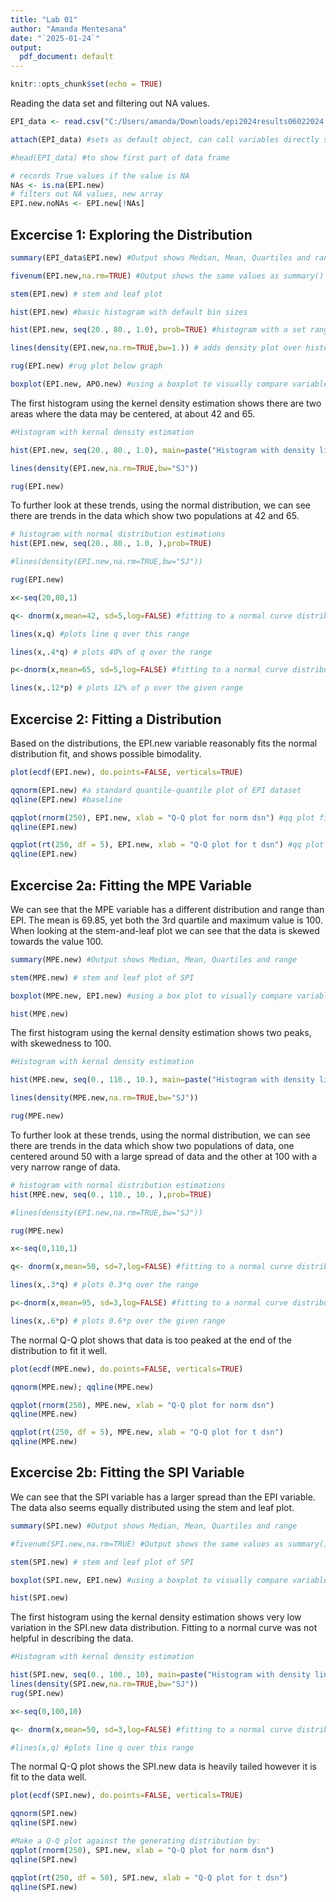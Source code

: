 ```yaml
---
title: "Lab 01"
author: "Amanda Mentesana"
date: "`2025-01-24`"
output:
  pdf_document: default
---
```


```r
knitr::opts_chunk$set(echo = TRUE)
```

Reading the data set and filtering out NA values.
```r
EPI_data <- read.csv("C:/Users/amanda/Downloads/epi2024results06022024.csv") 

attach(EPI_data) #sets as default object, can call variables directly such as EPI_data$EPI.new is EPI.new

#head(EPI_data) #to show first part of data frame

# records True values if the value is NA
NAs <- is.na(EPI.new) 
# filters out NA values, new array 
EPI.new.noNAs <- EPI.new[!NAs]
```

## Excercise 1: Exploring the Distribution

```r
summary(EPI_data$EPI.new) #Output shows Median, Mean, Quartiles and range

fivenum(EPI.new,na.rm=TRUE) #Output shows the same values as summary() without heading 

stem(EPI.new) # stem and leaf plot 

hist(EPI.new) #basic histogram with default bin sizes

hist(EPI.new, seq(20., 80., 1.0), prob=TRUE) #histogram with a set range (20 to 80) and bin size of 1

lines(density(EPI.new,na.rm=TRUE,bw=1.)) # adds density plot over histogram, or try bw=“SJ” for a smoothed distribution

rug(EPI.new) #rug plot below graph 

boxplot(EPI.new, APO.new) #using a boxplot to visually compare variables for EPI.new and APO.new
```

The first histogram using the kernel density estimation shows there are two areas where the data may be centered, at about 42 and 65.

```r
#Histogram with kernal density estimation 

hist(EPI.new, seq(20., 80., 1.0), main=paste("Histogram with density line for EPI.new"), prob=TRUE) 

lines(density(EPI.new,na.rm=TRUE,bw="SJ")) 

rug(EPI.new)
```

To further look at these trends, using the normal distribution, we can see there are trends in the data which show two populations at 42 and 65.

```r
# histogram with normal distribution estimations
hist(EPI.new, seq(20., 80., 1.0, ),prob=TRUE) 

#lines(density(EPI.new,na.rm=TRUE,bw="SJ")) 

rug(EPI.new)

x<-seq(20,80,1) 

q<- dnorm(x,mean=42, sd=5,log=FALSE) #fitting to a normal curve distribution with mean centered at 42 and 5 standard deviations

lines(x,q) #plots line q over this range

lines(x,.4*q) # plots 40% of q over the range

p<-dnorm(x,mean=65, sd=5,log=FALSE) #fitting to a normal curve distribution with mean centered at 65 and 5 standard deviations

lines(x,.12*p) # plots 12% of p over the given range
```

## Excercise 2: Fitting a Distribution

Based on the distributions, the EPI.new variable reasonably fits the normal distribution fit, and shows possible bimodality.

```r
plot(ecdf(EPI.new), do.points=FALSE, verticals=TRUE) 

qqnorm(EPI.new) #a standard quantile-quantile plot of EPI dataset
qqline(EPI.new) #baseline

qqplot(rnorm(250), EPI.new, xlab = "Q-Q plot for norm dsn") #qq plot fit for the normal distribution
qqline(EPI.new)

qqplot(rt(250, df = 5), EPI.new, xlab = "Q-Q plot for t dsn") #qq plot plot fit to the t-dstribution with 5 degrees of freedom
qqline(EPI.new)


```

## Excercise 2a: Fitting the MPE Variable

We can see that the MPE variable has a different distribution and range than EPI. The mean is 69.85, yet both the 3rd quartile and maximum value is 100. When looking at the stem-and-leaf plot we can see that the data is skewed towards the value 100.

```r
summary(MPE.new) #Output shows Median, Mean, Quartiles and range

stem(MPE.new) # stem and leaf plot of SPI

boxplot(MPE.new, EPI.new) #using a box plot to visually compare variables for MPE.new and EPI.new

hist(MPE.new)
```

The first histogram using the kernal density estimation shows two peaks, with skewedness to 100.

```r
#Histogram with kernal density estimation 

hist(MPE.new, seq(0., 110., 10.), main=paste("Histogram with density line for MPE.new"), prob=TRUE) 

lines(density(MPE.new,na.rm=TRUE,bw="SJ")) 

rug(MPE.new)
```

To further look at these trends, using the normal distribution, we can see there are trends in the data which show two populations of data, one centered around 50 with a large spread of data and the other at 100 with a very narrow range of data.

```r
# histogram with normal distribution estimations
hist(MPE.new, seq(0., 110., 10., ),prob=TRUE) 

#lines(density(EPI.new,na.rm=TRUE,bw="SJ")) 

rug(MPE.new)

x<-seq(0,110,1) 

q<- dnorm(x,mean=50, sd=7,log=FALSE) #fitting to a normal curve distribution with mean centered at 50 and 7 standard deviations

lines(x,.3*q) # plots 0.3*q over the range

p<-dnorm(x,mean=95, sd=3,log=FALSE) #fitting to a normal curve distribution with mean centered at 95 and 3 standard deviations. The actual centering at 100 but using 95 is to fit to bin size for visulaization purposes..

lines(x,.6*p) # plots 0.6*p over the given range
```

The normal Q-Q plot shows that data is too peaked at the end of the distribution to fit it well.

```r
plot(ecdf(MPE.new), do.points=FALSE, verticals=TRUE) 

qqnorm(MPE.new); qqline(MPE.new) 

qqplot(rnorm(250), MPE.new, xlab = "Q-Q plot for norm dsn") 
qqline(MPE.new)

qqplot(rt(250, df = 5), MPE.new, xlab = "Q-Q plot for t dsn") 
qqline(MPE.new)
```

## Excercise 2b: Fitting the SPI Variable

We can see that the SPI variable has a larger spread than the EPI variable. The data also seems equally distributed using the stem and leaf plot.

```r
summary(SPI.new) #Output shows Median, Mean, Quartiles and range

#fivenum(SPI.new,na.rm=TRUE) #Output shows the same values as summary() without heading 

stem(SPI.new) # stem and leaf plot of SPI

boxplot(SPI.new, EPI.new) #using a boxplot to visually compare variables for SPI.new and EPI.new

hist(SPI.new)
```

The first histogram using the kernal density estimation shows very low variation in the SPI.new data distribution. Fitting to a normal curve was not helpful in describing the data.

```r
#Histogram with kernal density estimation 

hist(SPI.new, seq(0., 100., 10), main=paste("Histogram with density line for SPI.new"), prob=TRUE) 
lines(density(SPI.new,na.rm=TRUE,bw="SJ")) 
rug(SPI.new)

x<-seq(0,100,10) 

q<- dnorm(x,mean=50, sd=3,log=FALSE) #fitting to a normal curve distribution with mean centered at 42 and 5 standard deviations

#lines(x,q) #plots line q over this range
```

The normal Q-Q plot shows the SPI.new data is heavily tailed however it is fit to the data well.

```r

plot(ecdf(SPI.new), do.points=FALSE, verticals=TRUE) 

qqnorm(SPI.new)
qqline(SPI.new) 

#Make a Q-Q plot against the generating distribution by: 
qqplot(rnorm(250), SPI.new, xlab = "Q-Q plot for norm dsn") 
qqline(SPI.new)

qqplot(rt(250, df = 50), SPI.new, xlab = "Q-Q plot for t dsn") 
qqline(SPI.new)
```
